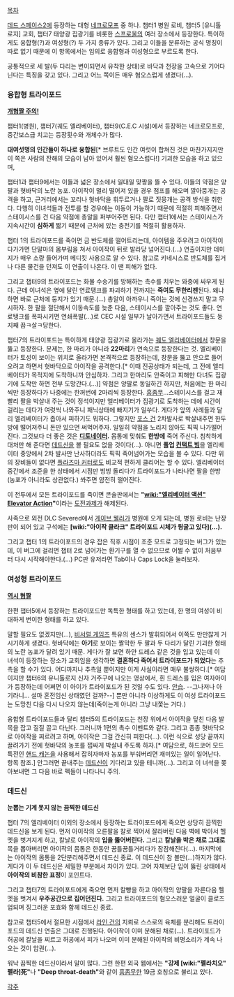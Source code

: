 [[목차]]

[[데드 스페이스2]]에 등장하는 대형 [[네크로모프]] 중 하나.
챕터1 병원 로비, 챕터5 [유니톨로지] 교회, 챕터7 태양광 집광기를 비롯한 [[스프로울]]의 여러 장소에서 등장한다. 특이하게도 융합형(?)과 여성형(?) 두 가지 종류가 있다. 그리고 이들을 분류하는 공식 명칭이 따로 없기 때문에 이 항목에서는 임의로 융합형과 여성형으로 부르도록 한다.

공통적으로 세 발(두 다리는 변이되면서 유착한 상태)로 바닥과 천장을 고속으로 기어다닌다는 특징을 갖고 있다. 그리고 어느 쪽이든 매우 혐오스럽게 생겼다(...).

=== 융합형 트라이포드 ===
'''[http://images2.wikia.nocookie.net/__cb20110209191044/deadspace/images/7/72/Tripod_male.jpg 개혐짤 주의!]'''

챕터1(병원), 챕터7(궤도 엘리베이터), 챕터9(C.E.C 시설)에서 등장하는 네크로모프로, 중간보스급 치고는 등장횟수와 개체수가 많다.

'''대여섯명의 인간들이 하나로 융합된'''[* 브루트도 인간 여럿이 합쳐진 것은 마찬가지지만 이 쪽은 사람의 잔해의 모습이 남아 있어서 훨씬 혐오스럽다!] 기괴한 모습을 하고 있으며, 

챕터1과 챕터9에서는 이들과 넓은 장소에서 일대일 맞짱을 뜰 수 있다. 이들의 약점은 양팔과 혓바닥의 노란 농포. 아이작이 멀리 떨어져 있을 경우 점프를 해오며 깔아뭉개는 공격을 하고, 근거리에서는 꼬리나 혓바닥을 휘두르거나 팔로 짓뭉개는 공격 방식을 취한다. 다행히 이녀석들과 전투를 할 경우에는 이동이 가능하기 때문에 적절히 피해주면서 스테이시스를 건 다음 약점에 총알을 퍼부어주면 된다. 다만 챕터1에서는 스테이시스가 지속시간이 '''심하게''' 짧기 때문에 근처에 있는 충전기를 적절히 활용하자.

챕터 1의 트라이포드를 죽이면 금 반도체를 떨어트리는데, 아이템을 주우려고 아이작이 다가가면 단말마의 몸부림을 쳐서 아이작이 뒤로 발라당 넘어진다.(…) 연출이지만 데미지가 매우 소량 들어가며 메디킷 사용으로 알 수 있다. 참고로 키네시스로 반도체를 집거나 다른 물건을 던져도 이 연출이 나온다. 이 땐 피해가 없다.

그리고 챕터9의 트라이포드는 화물 수송기를 방해하는 촉수를 치우는 와중에 싸우게 된다. 근데 이녀석은 옆에 달린 연료탱크를 파괴하기 전까지는 '''죽여도 무한리젠'''된다. 왜냐하면 바로 근처에 둥지가 있기 때문.(...) 총알이 아까우니 죽이는 것에 신경쓰지 말고 무시하자. 한 팔을 절단해서 이동속도를 늦춘 다음, 스테이시스를 깔아주는 것도 좋다. 연료탱크를 폭파시키면 연쇄폭발(...)로 CEC 시설 일부가 날아가면서 트라이포드들도 둥지째 끔ㅋ살ㅋ당한다.

챕터7의 트라이포드는 특이하게 태양광 집광기로 올라가는 [[궤도 엘리베이터]]에서 창문을 뚫고 등장한다. 문제는, 한 마리가 아니라 '''22마리'''가 연속으로 등장한다는 것.
엘리베이터가 토성이 보이는 위치로 올라가면 본격적으로 등장하는데, 창문을 뚫고 안으로 들어오려고 하면서 혓바닥으로 아이작을 공격한다.[* 이때 진공상태가 되는데, 그 전에 엘리베이터가 목적지에 도착하니까 안심하자. 그리고 한마리도 안죽이고 피해만 다녀도 집광기에 도착만 하면 전부 도망간다.(...)] 약점은 양팔로 동일하긴 하지만, 처음에는 한 마리씩만 등장하다가 나중에는 한꺼번에 2마리씩 등장한다. [[흠좀무]]...스테이시스를 걸고 재빨리 팔을 박살내 주는 것이 정석이지만 엘리베이터가 집광기로 도착하는 데에 시간이 걸리는 데다가 여럿씩 나와주니 패닉상태에 빠지기가 일쑤다. 게다가 앞의 사례들과 달리 엘리베이터가 좁아서 피하기도 뭐하다.
그렇지만 [[포스 건]] 2차발사로 박살내주면 한두방에 떨어져주니 돈만 있으면 써먹어주자. 일일히 약점을 노리지 않아도 픽픽 나가떨어진다. 그것보다 더 좋은 것은 '''[[디토네이터]].''' 몸통에 맞춰도 '''한방에''' 죽어 주신다. 침착하게 대처만 해 준다면 [[데드신]]을 볼 필요도 없을 것이다(…). 아니면 '''풀업 [[컨택트 빔]]'''을 엘리베이터 중앙에서 2차 발사만 난사하더라도 픽픽 죽어넘어가는 모습을 볼 수 있다. 다만 위의 장비들이 없다면 [[플라즈마 커터]]로도 비교적 편하게 클리어는 할 수 있다. 엘리베이터 중간에서 조준을 한 상태에서 시점만 빙빙 돌리다가 트라이포드가 나타나면 팔을 한방(농포가 아니라도 상관없다.) 쏴주면 얌전히 떨어진다.

이 전투에서 모든 트라이포드를 죽이면 콘솔판에서는 '''"[[wiki:"엘리베이터 액션" Elevator Action]]"'''이라는 [[도전과제]]가 해제된다.

사족으로 외전 DLC Severed에서 [[게이브 웰러]]가 병원에 오게 되는데, 병원 로비는 난장판이 되어 있고 구석에는 '''[wiki:"아이작 클라크" 트라이포드 시체가 뒹굴고 있다](...).'''

그리고 챕터 1의 트라이포드의 경우 잡은 직후 시점이 조준 모드로 고정되는 버그가 있는데, 이 버그에 걸리면 챕터 2로 넘어가는 환기구를 열 수 없으므로 어쩔 수 없이 처음부터 다시 시작해야한다.(…) PC판 유저라면 Tab이나 Caps Lock을 눌러보자.

=== 여성형 트라이포드 ===
'''[http://images2.wikia.nocookie.net/__cb20110124231723/deadspace/images/thumb/6/61/Dead_space_2_gameplay-1.jpg/830px-Dead_space_2_gameplay-1.jpg?width=700 역시 혐짤]'''

한편 챕터5에서 등장하는 트라이포드만 독특한 형태를 하고 있는데, 한 명의 여성이 비대하게 변이한 형태를 하고 있다. 

말할 필요도 없겠지만(...), [[비서럴 게임즈]] 특유의 센스가 발휘되어서 이쪽도 만만찮게 거시기하게 생겼다. 혓바닥에는 '''아기'''로 보이는 짤막한 두 팔과 두 다리가 달린 기괴한 형태의 노란 농포가 달려 있기 때문. 게다가 잘 보면 하얀 드레스 같은 것을 입고 있는데 이 녀석이 등장하는 장소가 교회임을 생각하면 '''결혼하다 죽어서 트라이포드가 되었다'''는 추측을 할 수가 있다. 어디까지나 추측일 뿐이지만 이게 사실이라면 매우 불쌍하다.[* 여담이지만 챕터6의 유니톨로지 신자 거주구에 나오는 영상에서, 흰 드레스를 입은 여자아이가 등장하는데 어쩌면 이 아이가 트라이포드가 된 것일 수도 있다. [[안습]]. --그나저나 아기라니... 설마 혼전임신 상태였던 걸까?--] 뿐만 아니라 이상하게도 이 여성 트라이포드는 도망친 다음 다시 나오지 않는데(죽이는게 아니라 그냥 내쫓는 거다.) 

융합형 트라이포드들과 달리 챕터5의 트라이포드는 천장 위에서 아이작을 덮친 다음 발목을 잡고 질질 끌고 다닌다. 그러니까 1편의 촉수 이벤트와 같다. 그리고 종종 혓바닥으로 아이작을 찌르려고 하며, 아이작은 그걸 간신히 피한다(…). 이런 식으로 성당 끝까지 끌려가기 전에 혓바닥의 농포를 잽싸게 박살내 주도록 하자.[* 여담으로, 하드코어 모드 특전인 [[핸드 캐논]]을 사용해서 잡히자마자 농포를 부숴버리면 재미있는 일이 일어난다. 항목 참조.] 안그러면 끝내주는 [[데드신]]이 기다리고 있을 테니까(…). 그리고 이 녀석을 쫒아보내면 그 다음 바로 펙들이 나타나니 주의.

=== '''데드신''' ===
'''눈뽑는 기계 못지 않는 끔찍한 데드신'''

챕터 7의 엘리베이터 이외의 장소에서 등장하는 트라이포드에게 죽으면 상당히 끔찍한 데드신을 보게 된다. 먼저 아이작의 오른팔을 칼로 찍어서 잘라버린 다음 벽에 박아서 헬멧을 벗겨지게 하고, 칼날로 아이작의 '''입을 뚫어버린다.''' 그리고 '''칼날을 박은 채로 그대로''' 목을 뽑아버리면 아이작의 몸통은 한동안 꿈틀꿈틀거리다가 잠잠해진다(…). 마지막에는 아이작의 몸통을 2단분리해주면서 데드신 종료. 이 데드신이 참 볼만(...)하지가 않다.게다가 이 두 데드신은 세밀한 부분에서 차이가 있다. 고어 자체보단 입이 뚫린 상태에서 '''아이작의 비참한 표정'''이 포인트다.

그리고 챕터7의 트라이포드에게 죽으면 먼저 칼빵을 하고 아이작의 양팔을 자른다음 헬멧을 벗겨서 '''우주공간으로 집어던진다.''' 그리고 트라이포드의 혐오스러운 얼굴이 클로즈업되며 징그러운 포효와 함께 데드신 종료.

참고로 챕터5에서 절묘한 시점에서 [[라인 건]]의 지뢰로 스스로의 육체를 분리해도 트라이포드의 데드신 연출은 그대로 진행된다. 아이작이 이미 분해된 채로(…). 트라이포드가 허공에 칼날을 찌르고 허공에서 피가 나오며 이미 분해된 아이작의 비명소리가 계속 나오는 것이 압권(…).

워낙 끔찍한 데드신이라서 말이 많다. 그런 한편 외국 웹에서는 '''"강제 [wiki:"펠라치오" 펠라]死"'''나 '''"Deep throat-death"'''와 같이 [[흠좀무]]한 19금 호칭으로 불리고 있다. 


[[각주]]

